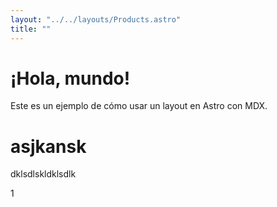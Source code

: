 ```yaml
---
layout: "../../layouts/Products.astro"
title: ""
---
```


# ¡Hola, mundo!

Este es un ejemplo de cómo usar un layout en Astro con MDX.

# asjkansk

dklsdlskldklsdlk 

1

